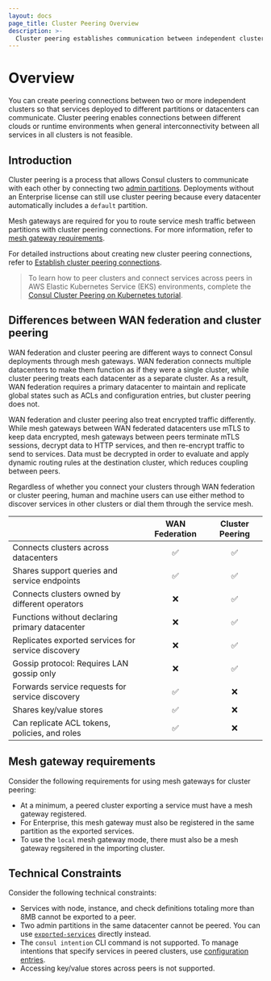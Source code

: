 ```yaml
---
layout: docs
page_title: Cluster Peering Overview
description: >-
  Cluster peering establishes communication between independent clusters in Consul, allowing services to interact across datacenters. Learn about the cluster peering process, differences with WAN federation for multi-datacenter deployments, and technical constraints.  
---
```


# Overview

You can create peering connections between two or more independent clusters so that services deployed to different partitions or datacenters can communicate. Cluster peering enables connections between different clouds or runtime environments when general interconnectivity between all services in all clusters is not feasible.

## Introduction

Cluster peering is a process that allows Consul clusters to communicate with each other by connecting two [admin partitions](/docs/enterprise/admin-partitions). Deployments without an Enterprise license can still use cluster peering because every datacenter automatically includes a `default` partition.

Mesh gateways are required for you to route service mesh traffic between partitions with cluster peering connections. For more information, refer to [mesh gateway requirements](#mesh-gateway-requirements).

For detailed instructions about creating new cluster peering connections, refer to [Establish cluster peering connections](/docs/connect/cluster-peering/create-manage-peering).

> To learn how to peer clusters and connect services across peers in AWS Elastic Kubernetes Service (EKS) environments, complete the [Consul Cluster Peering on Kubernetes tutorial](https://learn.hashicorp.com/tutorials/consul/cluster-peering-aws?utm_source=docs).

## Differences between WAN federation and cluster peering

WAN federation and cluster peering are different ways to connect Consul deployments through mesh gateways. WAN federation connects multiple datacenters to make them function as if they were a single cluster, while cluster peering treats each datacenter as a separate cluster. As a result, WAN federation requires a primary datacenter to maintain and replicate global states such as ACLs and configuration entries, but cluster peering does not.

WAN federation and cluster peering also treat encrypted traffic differently. While mesh gateways between WAN federated datacenters use mTLS to keep data encrypted, mesh gateways between peers terminate mTLS sessions, decrypt data to HTTP services, and then re-encrypt traffic to send to services. Data must be decrypted in order to evaluate and apply dynamic routing rules at the destination cluster, which reduces coupling between peers.

Regardless of whether you connect your clusters through WAN federation or cluster peering, human and machine users can use either method to discover services in other clusters or dial them through the service mesh.

|                                                    | WAN Federation | Cluster Peering |
| :------------------------------------------------- | :------------: | :-------------: |
| Connects clusters across datacenters               |    &#9989;     |    &#9989;      |
| Shares support queries and service endpoints       |    &#9989;     |    &#9989;      |
| Connects clusters owned by different operators     |    &#10060;    |    &#9989;      |
| Functions without declaring primary datacenter     |    &#10060;    |    &#9989;      |
| Replicates exported services for service discovery |    &#10060;    |    &#9989;      |
| Gossip protocol: Requires LAN gossip only          |    &#10060;    |    &#9989;      |
| Forwards service requests for service discovery    |    &#9989;     |    &#10060;     |
| Shares key/value stores                            |    &#9989;     |    &#10060;     |
| Can replicate ACL tokens, policies, and roles      |    &#9989;     |    &#10060;     |

## Mesh gateway requirements

Consider the following requirements for using mesh gateways for cluster peering:

- At a minimum, a peered cluster exporting a service must have a mesh gateway registered.
- For Enterprise, this mesh gateway must also be registered in the same partition as the exported services.
- To use the `local` mesh gateway mode, there must also be a mesh gateway regsitered in the importing cluster.

## Technical Constraints

Consider the following technical constraints:

- Services with node, instance, and check definitions totaling more than 8MB cannot be exported to a peer.
- Two admin partitions in the same datacenter cannot be peered. You can use [`exported-services`](/docs/connect/config-entries/exported-services#exporting-services-to-peered-clusters) directly instead.
- The `consul intention` CLI command is not supported. To manage intentions that specify services in peered clusters, use [configuration entries](/docs/connect/config-entries/service-intentions).
- Accessing key/value stores across peers is not supported.
